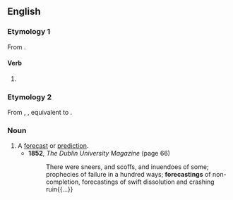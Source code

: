 ==English==

===Etymology 1===
From {{suffix|en|forecast|ing}}.

====Verb====
{{head|en|present participle}}

# {{present participle of|forecast|lang=en|nocat=1}}

===Etymology 2===
From {{inh|en|enm|forcastyng}}, {{m|enm|forcastynge}}, equivalent to {{suffix|en|forecast|ing}}.

===Noun===
{{en-noun}}

# A [[forecast]] or [[prediction]].
#* '''1852''', ''The Dublin University Magazine'' (page 66)
#*: There were sneers, and scoffs, and inuendoes of some; prophecies of failure in a hundred ways; '''forecastings''' of non-completion, forecastings of swift dissolution and crashing ruin{{...}}